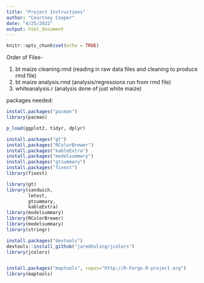 ```yaml
---
title: "Project Instructions"
author: "Courtney Cooper"
date: "4/25/2022"
output: html_document
---
```


```r
knitr::opts_chunk$set(echo = TRUE)
```
Order of Files-

1. bt maize cleaning.rmd (reading in raw data files and cleaning to produce rmd file)
2. bt maize analysis.rmd (analysis/regressions run from rmd file)
3. whiteanalysis.r (analysis done of just white maize)

packages needed:

```r


install.packages("pacman")
library(pacman)

p_load(ggplot2, tidyr, dplyr)

install.packages("gt")
install.packages("RColorBrewer")
install.packages("kableExtra")
install.packages("modelsummary")
install.packages("gtsummary")
install.packages("fixest")
library(fixest)

library(gt)
library(sandwich,
        lmtest,
        gtsummary,
        kableExtra)
library(modelsummary)
library(RColorBrewer)
library(modelsummary)
library(stringr)

install.packages("devtools")
devtools::install_github("jaredhuling/jcolors")
library(jcolors)


install.packages("maptools", repos="http://R-Forge.R-project.org")
library(maptools)




```

